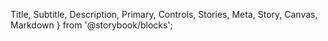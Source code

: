   Title, Subtitle, Description, Primary, Controls, Stories, Meta, Story, Canvas, Markdown
} from '@storybook/blocks';


<Meta name="Docs" of={ComponentStories} />

<Title />
<Subtitle />

## Overview
<Description />
<Primary />

## Parameters
<Controls />

## Slots

Inherits slots from [DtFormBase](?path=/docs/architecture-base-classes--docs#slots).

## Events

### `change`

**Event Detail:**
```json
{
  field: string,    // name attribute of field
  oldValue: string, // previous value before current change
  newValue: string, // updated value
}
```

## CSS Properties / Theming

Inherits custom properties from [DtFormBase](?path=/docs/architecture-base-classes--docs#slots).

| Custom Properties   | Default Value   |
|---------------------|-----------------|
| `--dt-textarea-text-color`  | `#0a0a0a`  |
| `--dt-textarea-background-color`  | `#fefefe` |
| `--dt-textarea-border-color`  | `#cecece`   |
| `--dt-textarea-input-box-shadow`  | `inset 0 1px 2px hsl(0deg 0% 4% / 10%)`   |
| `--dt-form-padding`   | `0.5333333333rem`   |
| `--dt-form-transition` | `box-shadow .5s,border-color .25s ease-in-out`   |
| `--dt-textarea-disabled-background-color`   | `#e6e6e6`   |

## Stories
<Stories title="" />
